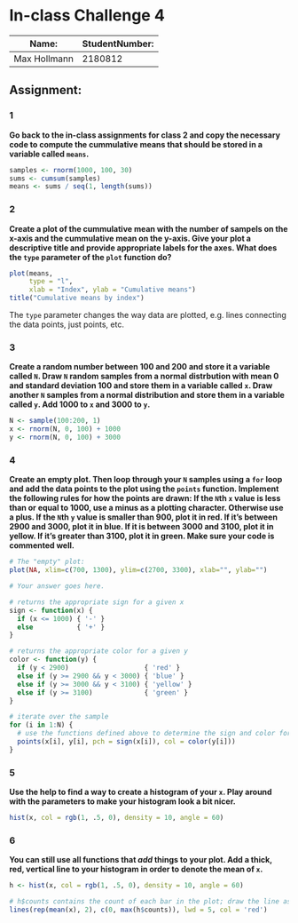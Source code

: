 In-class Challenge 4
========================================================

Name: | StudentNumber:
------|------
Max Hollmann | 2180812

Assignment:
-----------

### 1
**Go back to the in-class assignments for class 2 and copy the necessary code to compute the cummulative means that should be stored in a variable called `means`.**
```r
samples <- rnorm(1000, 100, 30)
sums <- cumsum(samples)
means <- sums / seq(1, length(sums))
```


### 2
**Create a plot of the cummulative mean with the number of sampels on the x-axis and the cummulative mean on the y-axis. Give your plot a descriptive title and provide appropriate labels for the axes. What does the `type` parameter of the `plot` function do?**
```r
plot(means,
     type = "l",
     xlab = "Index", ylab = "Cumulative means")
title("Cumulative means by index")
```

The `type` parameter changes the way data are plotted, e.g. lines connecting the data points, just points, etc.

### 3
**Create a random number between 100 and 200 and store it a variable called `N`. Draw `N` random samples from a normal distrbution with mean 0 and standard deviation 100 and store them in a variable called `x`. Draw another `N` samples from a normal distribution and store them in a variable called `y`. Add 1000 to `x` and 3000 to `y`.**
```r
N <- sample(100:200, 1)
x <- rnorm(N, 0, 100) + 1000
y <- rnorm(N, 0, 100) + 3000
```


### 4
**Create an empty plot. Then loop through your `N` samples using a `for` loop and add the data points to the plot using the `points` function. Implement the following rules for how the points are drawn: If the `N`th `x` value is less than or equal to 1000, use a minus as a plotting character. Otherwise use a plus. If the `N`th `y` value is smaller than 900, plot it in red. If it's between 2900 and 3000, plot it in blue. If it is between 3000 and 3100, plot it in yellow. If it's greater than 3100, plot it in green. Make sure your code is commented well.**
```r
# The "empty" plot:
plot(NA, xlim=c(700, 1300), ylim=c(2700, 3300), xlab="", ylab="") 

# Your answer goes here.

# returns the appropriate sign for a given x
sign <- function(x) {
  if (x <= 1000) { '-' }
  else           { '+' }
}

# returns the appropriate color for a given y
color <- function(y) {
  if (y < 2900)                   { 'red' }
  else if (y >= 2900 && y < 3000) { 'blue' }
  else if (y >= 3000 && y < 3100) { 'yellow' }
  else if (y >= 3100)             { 'green' }
}

# iterate over the sample
for (i in 1:N) {
  # use the functions defined above to determine the sign and color for the current point
  points(x[i], y[i], pch = sign(x[i]), col = color(y[i]))
}
```

### 5
**Use the help to find a way to create a histogram of your `x`. Play around with the parameters to make your histogram look a bit nicer.**
```r
hist(x, col = rgb(1, .5, 0), density = 10, angle = 60)
```


### 6
**You can still use all functions that *add* things to your plot. Add a thick, red, vertical line to your histogram in order to denote the mean of `x`.**
```r
h <- hist(x, col = rgb(1, .5, 0), density = 10, angle = 60)

# h$counts contains the count of each bar in the plot; draw the line as high as the highest bar goes
lines(rep(mean(x), 2), c(0, max(h$counts)), lwd = 5, col = 'red')
```